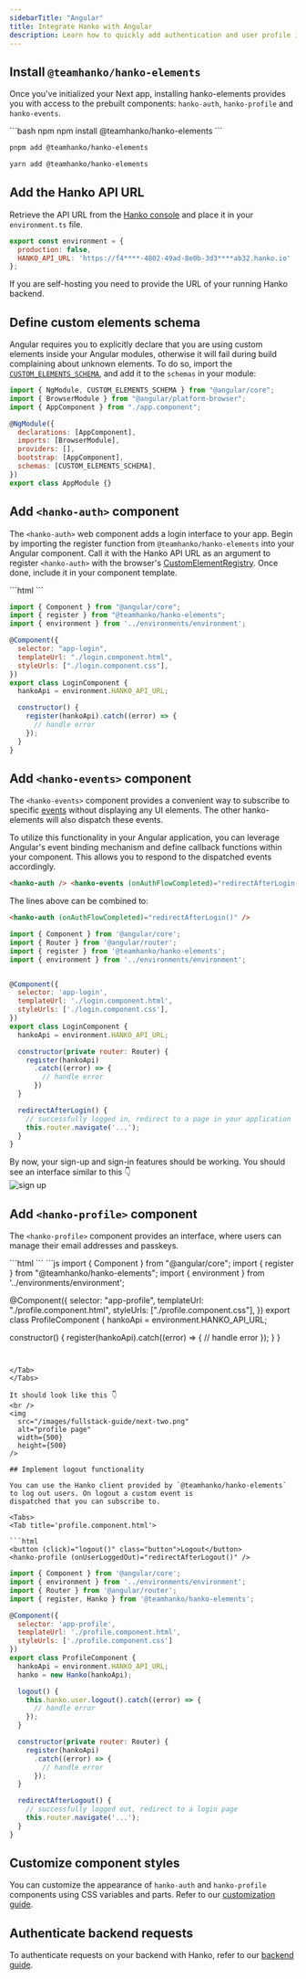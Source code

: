 ```yaml
---
sidebarTitle: "Angular"
title: Integrate Hanko with Angular
description: Learn how to quickly add authentication and user profile in your Angular app using Hanko.
---
```


## Install `@teamhanko/hanko-elements`

Once you've initialized your Next app, installing hanko-elements provides you with access to the prebuilt components: `hanko-auth`, `hanko-profile` and `hanko-events`.

<CodeGroup>
```bash npm
npm install @teamhanko/hanko-elements
```

```bash pnpm
pnpm add @teamhanko/hanko-elements
```

```bash yarn
yarn add @teamhanko/hanko-elements
```
</CodeGroup>

## Add the Hanko API URL

Retrieve the API URL from the [Hanko console](https://cloud.hanko.io/) and place it in your `environment.ts` file.

```js environment.ts
export const environment = {
  production: false,
  HANKO_API_URL: 'https://f4****-4802-49ad-8e0b-3d3****ab32.hanko.io'
};
```

<Note>
  If you are self-hosting you need to provide the URL of your running Hanko
  backend.
</Note>

## Define custom elements schema

Angular requires you to explicitly declare that you are using custom elements inside your Angular modules, otherwise
it will fail during build complaining about unknown elements. To do so, import the
[`CUSTOM_ELEMENTS_SCHEMA`](https://angular.io/api/core/CUSTOM_ELEMENTS_SCHEMA), and add it to the `schemas` in your
module:

```js app.module.ts
import { NgModule, CUSTOM_ELEMENTS_SCHEMA } from "@angular/core";
import { BrowserModule } from "@angular/platform-browser";
import { AppComponent } from "./app.component";

@NgModule({
  declarations: [AppComponent],
  imports: [BrowserModule],
  providers: [],
  bootstrap: [AppComponent],
  schemas: [CUSTOM_ELEMENTS_SCHEMA],
})
export class AppModule {}
```

## Add `<hanko-auth>` component

The `<hanko-auth>` web component adds a login interface to your app. Begin by importing the register function from `@teamhanko/hanko-elements` into your Angular component. Call it with the Hanko API URL as an argument to register `<hanko-auth>` with the browser's [CustomElementRegistry](https://developer.mozilla.org/de/docs/Web/API/CustomElementRegistry). Once done, include it in your component template.

<Tabs>
<Tab title='login.component.html'>
```html
<hanko-auth />
```

</Tab>
<Tab title='login.component.ts'>

```js
import { Component } from "@angular/core";
import { register } from "@teamhanko/hanko-elements";
import { environment } from '../environments/environment';

@Component({
  selector: "app-login",
  templateUrl: "./login.component.html",
  styleUrls: ["./login.component.css"],
})
export class LoginComponent {
  hankoApi = environment.HANKO_API_URL;

  constructor() {
    register(hankoApi).catch((error) => {
      // handle error
    });
  }
}
```
</Tab>
</Tabs>

## Add `<hanko-events>` component

The `<hanko-events>` component provides a convenient way to subscribe to specific
[events](https://github.com/teamhanko/hanko/blob/main/frontend/elements/README.md#events) without displaying any UI elements.
The other hanko-elements will also dispatch these events.

To utilize this functionality in your Angular application, you can leverage Angular's event binding mechanism and define
callback functions within your component. This allows you to respond to the dispatched events accordingly.

<Tabs>
<Tab title='login.component.html'>

```html
<hanko-auth /> <hanko-events (onAuthFlowCompleted)="redirectAfterLogin()" />
```

The lines above can be combined to:

```html
<hanko-auth (onAuthFlowCompleted)="redirectAfterLogin()" />
```

</Tab>

<Tab title='login.component.ts'>

```js 
import { Component } from '@angular/core';
import { Router } from '@angular/router';
import { register } from '@teamhanko/hanko-elements';
import { environment } from '../environments/environment';


@Component({
  selector: 'app-login',
  templateUrl: './login.component.html',
  styleUrls: ['./login.component.css'],
})
export class LoginComponent {
  hankoApi = environment.HANKO_API_URL;

  constructor(private router: Router) {
    register(hankoApi)
      .catch((error) => {
        // handle error
      })
  }

  redirectAfterLogin() {
    // successfully logged in, redirect to a page in your application
    this.router.navigate('...');
  }
}
```

</Tab>
</Tabs>

By now, your sign-up and sign-in features should be working. You should see an interface similar to this 👇
<br />
<img
  src="/images/fullstack-guide/next-one.png"
  alt="sign up"
  width={500}
/>

## Add `<hanko-profile>` component

The `<hanko-profile>` component provides an interface, where users can manage their email addresses and passkeys.

<Tabs>

<Tab title='profile.component.html'>
```html 
<hanko-profile />
```
</Tab>

<Tab title='profile.component.ts'>
```js
import { Component } from "@angular/core";
import { register } from "@teamhanko/hanko-elements";
import { environment } from '../environments/environment';

@Component({
  selector: "app-profile",
  templateUrl: "./profile.component.html",
  styleUrls: ["./profile.component.css"],
})
export class ProfileComponent {
  hankoApi = environment.HANKO_API_URL;

  constructor() {
    register(hankoApi).catch((error) => {
      // handle error
    });
  }
}
```


</Tab>
</Tabs>

It should look like this 👇
<br />
<img
  src="/images/fullstack-guide/next-two.png"
  alt="profile page"
  width={500}
  height={500}
/>

## Implement logout functionality

You can use the Hanko client provided by `@teamhanko/hanko-elements` to log out users. On logout a custom event is
dispatched that you can subscribe to.

<Tabs>
<Tab title='profile.component.html'>

```html
<button (click)="logout()" class="button">Logout</button>
<hanko-profile (onUserLoggedOut)="redirectAfterLogout()" />
```

</Tab>
<Tab title='profile.component.ts'>

```js
import { Component } from '@angular/core';
import { environment } from '../environments/environment';
import { Router } from '@angular/router';
import { register, Hanko } from '@teamhanko/hanko-elements';

@Component({
  selector: 'app-profile',
  templateUrl: './profile.component.html',
  styleUrls: ['./profile.component.css']
})
export class ProfileComponent {
  hankoApi = environment.HANKO_API_URL;
  hanko = new Hanko(hankoApi);

  logout() {
    this.hanko.user.logout().catch((error) => {
      // handle error
    });
  }

  constructor(private router: Router) {
    register(hankoApi)
      .catch((error) => {
        // handle error
      });
  }

  redirectAfterLogout() {
    // successfully logged out, redirect to a login page
    this.router.navigate('...');
  }
}
```
</Tab>
</Tabs>


## Customize component styles

You can customize the appearance of `hanko-auth` and `hanko-profile` components using CSS variables and parts. Refer to our [customization guide](https://github.com/teamhanko/hanko/tree/main/frontend/elements#ui-customization).

## Authenticate backend requests

To authenticate requests on your backend with Hanko, refer to our [backend guide](/quickstarts/backend).
